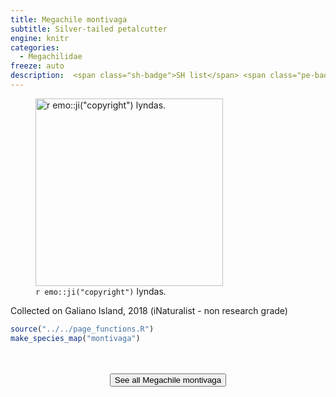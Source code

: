 ```yaml
---
title: Megachile montivaga
subtitle: Silver-tailed petalcutter
engine: knitr
categories:
  - Megachilidae
freeze: auto
description:  <span class="sh-badge">SH list</span> <span class="pe-badge">PM Evidence</span> <span class="gali-badge">Galiano</span>
---
```

![`r emo::ji("copyright")` lyndas.](https://inaturalist-open-data.s3.amazonaws.com/photos/217736067/large.jpg){height=300}

Collected on Galiano Island, 2018 (iNaturalist - non research grade)



```r
source("../../page_functions.R")
make_species_map("montivaga")
```
<br><br>
<center>


<a href="https://inaturalist.ca/observations?place_id=any&quality_grade=research&subview=map&taxon_id=199130"><button type="button" class="btn btn-secondary">See all Megachile montivaga <i class="fa-solid fa-arrow-up-right-from-square"></i> </button></a>
</center>
